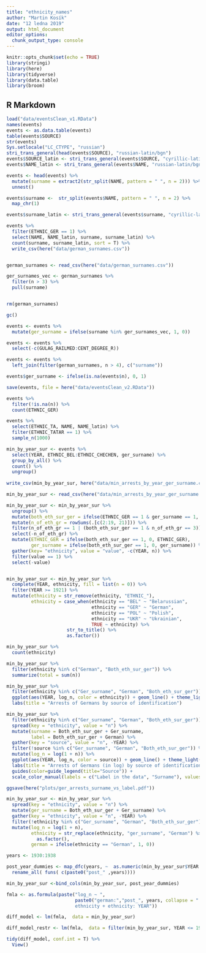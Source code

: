 ```yaml
---
title: "ethnicity_names"
author: "Martin Kosík"
date: "12 ledna 2019"
output: html_document
editor_options: 
  chunk_output_type: console
---
```


```r
knitr::opts_chunk$set(echo = TRUE)
library(stringi)
library(here)
library(tidyverse)
library(data.table)
library(broom)
```

## R Markdown

```r
load("data/eventsClean_v1.RData")
names(events)
events <- as.data.table(events)
table(events$SOURCE)
str(events)
Sys.setlocale("LC_CTYPE", "russian") 
stri_trans_general(head(events$SOURCE), "russian-latin/bgn")
events$SOURCE_latin <- stri_trans_general(events$SOURCE, "cyrillic-latin")
events$NAME_latin <- stri_trans_general(events$NAME, "russian-latin/bgn")

events <- head(events) %>% 
  mutate(surname = extract2(str_split(NAME, pattern = " ", n = 2))) %>% 
  unnest()

events$surname <-  str_split(events$NAME, pattern = " ", n = 2) %>% 
  map_chr(1)

events$surname_latin <- stri_trans_general(events$surname, "cyrillic-latin")

events %>% 
  filter(ETHNIC_GER == 1) %>% 
  select(NAME, NAME_latin, surname, surname_latin) %>% 
  count(surname, surname_latin, sort = T) %>% 
  write_csv(here("data/german_surnames.csv"))



```

```r
german_surnames <- read_csv(here("data/german_surnames.csv"))

ger_surnames_vec <- german_surnames %>% 
  filter(n > 3) %>%
  pull(surname)


rm(german_surnames)  

gc()

events <- events %>% 
  mutate(ger_surname = ifelse(surname %in% ger_surnames_vec, 1, 0))

events <- events %>% 
  select(-c(GULAG_RAILMED:CENT_DEGREE_R))

events <- events %>% 
  left_join(filter(german_surnames, n > 4), c("surname"))

events$ger_surname <- ifelse(is.na(events$n), 0, 1)
```

```r
save(events, file = here("data/eventsClean_v2.RData"))
```


```r
events %>% 
  filter(!is.na(n)) %>% 
  count(ETHNIC_GER)
```


```r
events %>% 
  select(ETHNIC_TA, NAME, NAME_latin) %>% 
  filter(ETHNIC_TATAR == 1) %>% 
  sample_n(1000)
```

```r
min_by_year_sur <- events %>%
  select(YEAR, ETHNIC_BEL:ETHNIC_CHECHEN, ger_surname) %>% 
  group_by_all() %>% 
  count() %>% 
  ungroup()
  
write_csv(min_by_year_sur, here("data/min_arrests_by_year_ger_surname.csv"))

```

```r
min_by_year_sur <- read_csv(here("data/min_arrests_by_year_ger_surname.csv"))

min_by_year_sur <- min_by_year_sur %>% 
  ungroup() %>% 
  mutate(both_eth_sur_ger = ifelse(ETHNIC_GER == 1 & ger_surname == 1, 1, 0)) %>% 
  mutate(n_of_eth_gr = rowSums(.[c(2:19, 21)])) %>%  
  filter(n_of_eth_gr == 1 | (both_eth_sur_ger == 1 & n_of_eth_gr == 3)) %>% 
  select(-n_of_eth_gr) %>% 
  mutate(ETHNIC_GER = ifelse(both_eth_sur_ger == 1, 0, ETHNIC_GER),
         ger_surname = ifelse(both_eth_sur_ger == 1, 0, ger_surname)) %>% 
  gather(key= "ethnicity", value = "value", -c(YEAR, n)) %>% 
  filter(value == 1) %>% 
  select(-value)  


min_by_year_sur <- min_by_year_sur %>% 
  complete(YEAR, ethnicity, fill = list(n = 0)) %>% 
  filter(YEAR >= 1921) %>% 
  mutate(ethnicity = str_remove(ethnicity, "ETHNIC_"), 
         ethnicity = case_when(ethnicity == "BEL" ~ "Belarussian",
                               ethnicity == "GER" ~ "German",
                               ethnicity == "POL" ~ "Polish",
                               ethnicity == "UKR" ~ "Ukrainian",
                               TRUE ~ ethnicity) %>% 
                      str_to_title() %>% 
                      as.factor())

```

```r
min_by_year_sur %>% 
  count(ethnicity)

min_by_year_sur %>% 
  filter(ethnicity %in% c("German", "Both_eth_sur_ger")) %>% 
  summarize(total = sum(n))

min_by_year_sur %>% 
  filter(ethnicity %in% c("Ger_surname", "German", "Both_eth_sur_ger")) %>% 
  ggplot(aes(YEAR, log_n, color = ethnicity)) + geom_line() + theme_light() + 
  labs(title = "Arrests of Germans by source of identification")
```

```r
min_by_year_sur %>% 
  filter(ethnicity %in% c("Ger_surname", "German", "Both_eth_sur_ger")) %>% 
  spread(key = "ethnicity", value = "n") %>% 
  mutate(surname = Both_eth_sur_ger + Ger_surname, 
         label = Both_eth_sur_ger + German) %>% 
  gather(key = "source", value = "n", -YEAR) %>% 
  filter(!source %in% c("Ger_surname", "German", "Both_eth_sur_ger")) %>% 
  mutate(log_n = log(1 + n)) %>% 
  ggplot(aes(YEAR, log_n, color = source)) + geom_line() + theme_light() + 
  labs(title = "Arrests of Germans (in log) by source of identification of their ethnicity", x = "Year") + 
  guides(color=guide_legend(title="Source")) + 
  scale_color_manual(labels = c("Label in the data", "Surname"), values = c("red","blue"))

ggsave(here("plots/ger_arrests_surname_vs_label.pdf"))
```

```r
min_by_year_sur <- min_by_year_sur %>% 
  spread(key = "ethnicity", value = "n") %>% 
  mutate(ger_surname = Both_eth_sur_ger + Ger_surname) %>% 
  gather(key = "ethnicity", value = "n", -YEAR) %>% 
  filter(!ethnicity %in% c("Ger_surname", "German", "Both_eth_sur_ger")) %>% 
  mutate(log_n = log(1 + n), 
         ethnicity = str_replace(ethnicity, "ger_surname", "German") %>% 
           as.factor(), 
         german = ifelse(ethnicity == "German", 1, 0)) 

```

```r
years <- 1930:1938

post_year_dummies <- map_dfc(years, ~  as.numeric(min_by_year_sur$YEAR >= .)) %>% 
  rename_all( funs( c(paste0("post_" ,years))))

min_by_year_sur <-bind_cols(min_by_year_sur, post_year_dummies)
```

```r
fmla <- as.formula(paste("log_n ~ ", 
                         paste0("german:","post_", years, collapse = " + "),  "+ as.factor(YEAR) +
                         ethnicity + ethnicity: YEAR"))

diff_model <- lm(fmla,  data = min_by_year_sur)

diff_model_restr <- lm(fmla,  data = filter(min_by_year_sur, YEAR <= 1945))

tidy(diff_model, conf.int = T) %>% 
  View()


```

